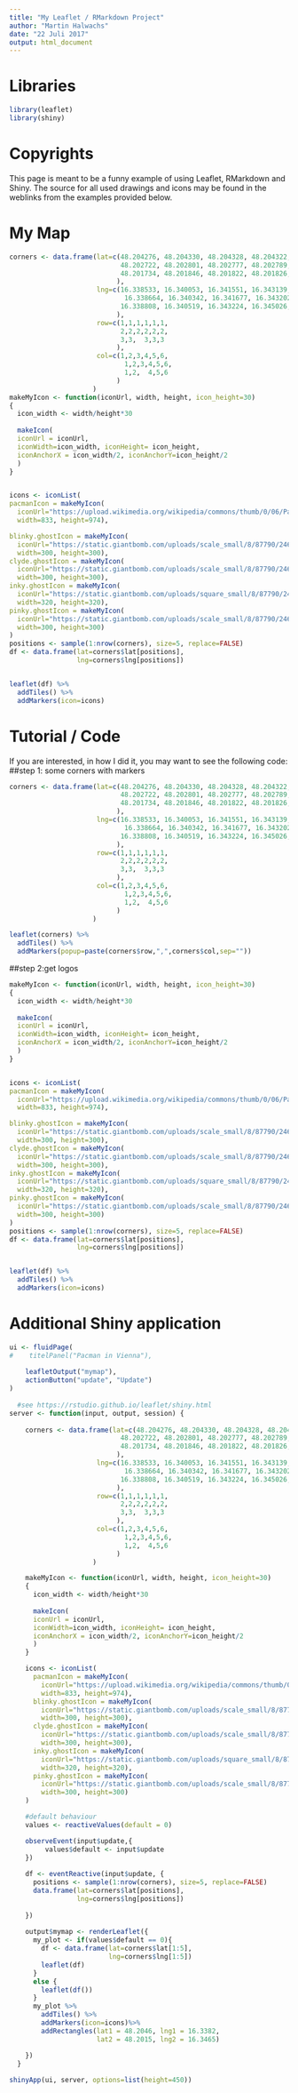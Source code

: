 ```yaml
---
title: "My Leaflet / RMarkdown Project"
author: "Martin Halwachs"
date: "22 Juli 2017"
output: html_document
---
```


# Libraries
```r
library(leaflet)
library(shiny)
```

# Copyrights
This page is meant to be a funny example of using Leaflet, RMarkdown and Shiny. The source for all used drawings and icons may be found in the weblinks from the examples provided below.

# My Map
```r
corners <- data.frame(lat=c(48.204276, 48.204330, 48.204328, 48.204322, 48.204298, 48.204304,
                            48.202722, 48.202801, 48.202777, 48.202789, 48.202792, 48.202798,
                            48.201734, 48.201846, 48.201822, 48.201826, 48.201804
                           ),
                      lng=c(16.338533, 16.340053, 16.341551, 16.343139, 16.345033, 16.346008,
                             16.338664, 16.340342, 16.341677, 16.343202, 16.345024, 16.346007, 
                            16.338808, 16.340519, 16.343224, 16.345026, 16.345964
                           ),
                      row=c(1,1,1,1,1,1,
                            2,2,2,2,2,2,
                            3,3,  3,3,3
                           ),
                      col=c(1,2,3,4,5,6,
                             1,2,3,4,5,6,
                             1,2,  4,5,6
                           )
                     )
makeMyIcon <- function(iconUrl, width, height, icon_height=30)
{
  icon_width <- width/height*30
  
  makeIcon(
  iconUrl = iconUrl,
  iconWidth=icon_width, iconHeight= icon_height,
  iconAnchorX = icon_width/2, iconAnchorY=icon_height/2
  )
}


icons <- iconList(
pacmanIcon = makeMyIcon(
  iconUrl="https://upload.wikimedia.org/wikipedia/commons/thumb/0/06/Pac_Man.svg/2000px-Pac_Man.svg.png",
  width=833, height=974),

blinky.ghostIcon = makeMyIcon(
  iconUrl="https://static.giantbomb.com/uploads/scale_small/8/87790/2469740-blinky.png",
  width=300, height=300),
clyde.ghostIcon = makeMyIcon(
  iconUrl="https://static.giantbomb.com/uploads/scale_small/8/87790/2469743-orange.png",
  width=300, height=300),
inky.ghostIcon = makeMyIcon(
  iconUrl="https://static.giantbomb.com/uploads/square_small/8/87790/2469741-inky.png",
  width=320, height=320),
pinky.ghostIcon = makeMyIcon(
  iconUrl="https://static.giantbomb.com/uploads/scale_small/8/87790/2469744-pinky.png",
  width=300, height=300)
)
positions <- sample(1:nrow(corners), size=5, replace=FALSE)
df <- data.frame(lat=corners$lat[positions],
                 lng=corners$lng[positions])


leaflet(df) %>%
  addTiles() %>%
  addMarkers(icon=icons)
```


# Tutorial / Code

If you are interested, in how I did it, you may want to see the following code:
##step 1: some corners with markers
```r
corners <- data.frame(lat=c(48.204276, 48.204330, 48.204328, 48.204322, 48.204298, 48.204304,
                            48.202722, 48.202801, 48.202777, 48.202789, 48.202792, 48.202798,
                            48.201734, 48.201846, 48.201822, 48.201826, 48.201804
                           ),
                      lng=c(16.338533, 16.340053, 16.341551, 16.343139, 16.345033, 16.346008,
                             16.338664, 16.340342, 16.341677, 16.343202, 16.345024, 16.346007, 
                            16.338808, 16.340519, 16.343224, 16.345026, 16.345964
                           ),
                      row=c(1,1,1,1,1,1,
                            2,2,2,2,2,2,
                            3,3,  3,3,3
                           ),
                      col=c(1,2,3,4,5,6,
                             1,2,3,4,5,6,
                             1,2,  4,5,6
                           )
                     )

leaflet(corners) %>%
  addTiles() %>%
  addMarkers(popup=paste(corners$row,",",corners$col,sep=""))

```

##step 2:get logos
```r
makeMyIcon <- function(iconUrl, width, height, icon_height=30)
{
  icon_width <- width/height*30
  
  makeIcon(
  iconUrl = iconUrl,
  iconWidth=icon_width, iconHeight= icon_height,
  iconAnchorX = icon_width/2, iconAnchorY=icon_height/2
  )
}


icons <- iconList(
pacmanIcon = makeMyIcon(
  iconUrl="https://upload.wikimedia.org/wikipedia/commons/thumb/0/06/Pac_Man.svg/2000px-Pac_Man.svg.png",
  width=833, height=974),

blinky.ghostIcon = makeMyIcon(
  iconUrl="https://static.giantbomb.com/uploads/scale_small/8/87790/2469740-blinky.png",
  width=300, height=300),
clyde.ghostIcon = makeMyIcon(
  iconUrl="https://static.giantbomb.com/uploads/scale_small/8/87790/2469743-orange.png",
  width=300, height=300),
inky.ghostIcon = makeMyIcon(
  iconUrl="https://static.giantbomb.com/uploads/square_small/8/87790/2469741-inky.png",
  width=320, height=320),
pinky.ghostIcon = makeMyIcon(
  iconUrl="https://static.giantbomb.com/uploads/scale_small/8/87790/2469744-pinky.png",
  width=300, height=300)
)
positions <- sample(1:nrow(corners), size=5, replace=FALSE)
df <- data.frame(lat=corners$lat[positions],
                 lng=corners$lng[positions])


leaflet(df) %>%
  addTiles() %>%
  addMarkers(icon=icons)

```


# Additional Shiny application
```r
ui <- fluidPage(
#    titelPanel("Pacman in Vienna"),
    
    leafletOutput("mymap"),
    actionButton("update", "Update")
)
  
  #see https://rstudio.github.io/leaflet/shiny.html
server <- function(input, output, session) {
    
    corners <- data.frame(lat=c(48.204276, 48.204330, 48.204328, 48.204322, 48.204298, 48.204304,
                            48.202722, 48.202801, 48.202777, 48.202789, 48.202792, 48.202798,
                            48.201734, 48.201846, 48.201822, 48.201826, 48.201804
                           ),
                      lng=c(16.338533, 16.340053, 16.341551, 16.343139, 16.345033, 16.346008,
                             16.338664, 16.340342, 16.341677, 16.343202, 16.345024, 16.346007, 
                            16.338808, 16.340519, 16.343224, 16.345026, 16.345964
                           ),
                      row=c(1,1,1,1,1,1,
                            2,2,2,2,2,2,
                            3,3,  3,3,3
                           ),
                      col=c(1,2,3,4,5,6,
                             1,2,3,4,5,6,
                             1,2,  4,5,6
                           )
                     )

    makeMyIcon <- function(iconUrl, width, height, icon_height=30)
    {
      icon_width <- width/height*30
      
      makeIcon(
      iconUrl = iconUrl,
      iconWidth=icon_width, iconHeight= icon_height,
      iconAnchorX = icon_width/2, iconAnchorY=icon_height/2
      )
    }

    icons <- iconList(
      pacmanIcon = makeMyIcon(
        iconUrl="https://upload.wikimedia.org/wikipedia/commons/thumb/0/06/Pac_Man.svg/2000px-Pac_Man.svg.png",
        width=833, height=974),
      blinky.ghostIcon = makeMyIcon(
        iconUrl="https://static.giantbomb.com/uploads/scale_small/8/87790/2469740-blinky.png",
        width=300, height=300),
      clyde.ghostIcon = makeMyIcon(
        iconUrl="https://static.giantbomb.com/uploads/scale_small/8/87790/2469743-orange.png",
        width=300, height=300),
      inky.ghostIcon = makeMyIcon(
        iconUrl="https://static.giantbomb.com/uploads/square_small/8/87790/2469741-inky.png",
        width=320, height=320),
      pinky.ghostIcon = makeMyIcon(
        iconUrl="https://static.giantbomb.com/uploads/scale_small/8/87790/2469744-pinky.png",
        width=300, height=300)
    )

    #default behaviour
    values <- reactiveValues(default = 0)

    observeEvent(input$update,{
         values$default <- input$update
    })
    
    df <- eventReactive(input$update, {
      positions <- sample(1:nrow(corners), size=5, replace=FALSE)
      data.frame(lat=corners$lat[positions],
                 lng=corners$lng[positions])
      
    })
    
    output$mymap <- renderLeaflet({
      my_plot <- if(values$default == 0){
        df <- data.frame(lat=corners$lat[1:5],
                         lng=corners$lng[1:5])
        leaflet(df)
      }
      else {
        leaflet(df())
      }
      my_plot %>%
        addTiles() %>%
        addMarkers(icon=icons)%>%
        addRectangles(lat1 = 48.2046, lng1 = 16.3382, 
                      lat2 = 48.2015, lng2 = 16.3465)

    })
  }
  
shinyApp(ui, server, options=list(height=450))
```

